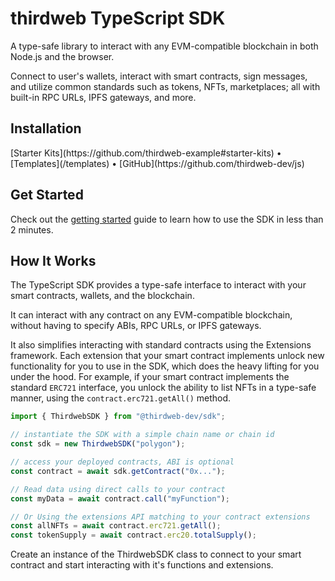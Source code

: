 
# thirdweb TypeScript SDK

A type-safe library to interact with any EVM-compatible blockchain in both Node.js and the browser.

Connect to user's wallets, interact with smart contracts, sign messages, and utilize common standards such as tokens, NFTs, marketplaces; all with built-in RPC URLs, IPFS gateways, and more.

<OpenSourceCard
	repoName="TypeScript SDK"
	repoUrl="https://github.com/thirdweb-dev/js/tree/main/packages/sdk"
/>

## Installation

<InstallTabs
	thirdwebInstallSupported
	npm="npm i @thirdweb-dev/sdk ethers@^5"
	yarn="yarn add @thirdweb-dev/sdk ethers@^5"
	pnpm="pnpm i @thirdweb-dev/sdk ethers@^5"
/>

<div className="flex gap-3">
	[Starter Kits](https://github.com/thirdweb-example#starter-kits) •
	[Templates](/templates) • [GitHub](https://github.com/thirdweb-dev/js)
</div>

## Get Started

Check out the [getting started](/typescript/getting-started) guide to learn how to use the SDK in less than 2 minutes.

<CardLink
	href="/typescript/getting-started"
	icon="educate"
	label="Get started with the TypeScript SDK"
/>

## How It Works

The TypeScript SDK provides a type-safe interface to interact with your smart contracts, wallets, and the blockchain.

It can interact with any contract on any EVM-compatible blockchain, without having to specify ABIs, RPC URLs, or IPFS gateways.

It also simplifies interacting with standard contracts using the Extensions framework. Each extension that your smart contract implements unlock new functionality for you to use in the SDK, which does the heavy lifting for you under the hood. For example, if your smart contract implements the standard `ERC721` interface, you unlock the ability to list NFTs in a type-safe manner, using the `contract.erc721.getAll()` method.

```ts
import { ThirdwebSDK } from "@thirdweb-dev/sdk";

// instantiate the SDK with a simple chain name or chain id
const sdk = new ThirdwebSDK("polygon");

// access your deployed contracts, ABI is optional
const contract = await sdk.getContract("0x...");

// Read data using direct calls to your contract
const myData = await contract.call("myFunction");

// Or Using the extensions API matching to your contract extensions
const allNFTs = await contract.erc721.getAll();
const tokenSupply = await contract.erc20.totalSupply();
```

Create an instance of the ThirdwebSDK class to connect to your smart contract and start interacting with it's functions and extensions.
